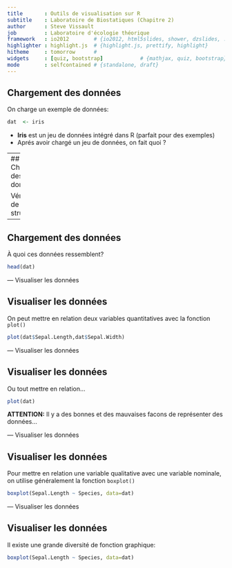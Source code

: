```yaml
---
title       : Outils de visualisation sur R
subtitle    : Laboratoire de Biostatiques (Chapitre 2)
author      : Steve Vissault
job         : Laboratoire d'écologie théorique
framework   : io2012        # {io2012, html5slides, shower, dzslides, ...}
highlighter : highlight.js  # {highlight.js, prettify, highlight}
hitheme     : tomorrow      # 
widgets     : [quiz, bootstrap]            # {mathjax, quiz, bootstrap}
mode        : selfcontained # {standalone, draft}
---
```


## Chargement des données ##

On charge un exemple de données:

```r
dat  <- iris
```

- **Iris** est un jeu de données intégré dans R (parfait pour des exemples)
- Aprés avoir chargé un jeu de données, on fait quoi ?

---
## Chargement des données ##

Vérification de la structure:
```r
str(dat)
```

---
## Chargement des données ##

À quoi ces données ressemblent?

```r
head(dat)
```

---  Visualiser les données

## Visualiser les données ##

On peut mettre en relation deux variables quantitatives avec la fonction  `plot()`

```r
plot(dat$Sepal.Length,dat$Sepal.Width)
```

---  Visualiser les données

## Visualiser les données ##

Ou tout mettre en relation...

```r
plot(dat)
```

**ATTENTION:** Il y a des bonnes et des mauvaises facons de représenter des données... 

---  Visualiser les données

## Visualiser les données ##

Pour mettre en relation une variable qualitative avec une variable nominale, on utilise généralement la fonction `boxplot()` 
    
```r
boxplot(Sepal.Length ~ Species, data=dat)
```
    

---  Visualiser les données

## Visualiser les données ##

Il existe une grande diversité de fonction graphique:
    
```r
boxplot(Sepal.Length ~ Species, data=dat)
```
    


